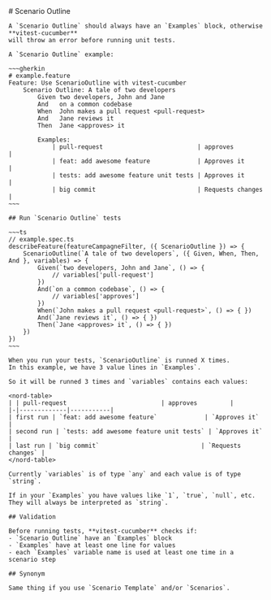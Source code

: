 
<Layout title="Scenario Outline">
	# Scenario Outline

    A `Scenario Outline` should always have an `Examples` block, otherwise **vitest-cucumber**
    will throw an error before running unit tests.

    A `Scenario Outline` example:

    ~~~gherkin
    # example.feature
    Feature: Use ScenarioOutline with vitest-cucumber
        Scenario Outline: A tale of two developers
            Given two developers, John and Jane
            And   on a common codebase
            When  John makes a pull request <pull-request>
            And   Jane reviews it
            Then  Jane <approves> it

            Examples:
                | pull-request                          | approves         |
                | feat: add awesome feature             | Approves it      |
                | tests: add awesome feature unit tests | Approves it      |
                | big commit                            | Requests changes |
    ~~~

    ## Run `Scenario Outline` tests

    ~~~ts
    // example.spec.ts
    describeFeature(featureCampagneFilter, ({ ScenarioOutline }) => {
        ScenarioOutline(`A tale of two developers`, ({ Given, When, Then, And }, variables) => {
            Given(`two developers, John and Jane`, () => {
                // variables['pull-request']
            })
            And(`on a common codebase`, () => {
                // variables['approves']
            })
            When(`John makes a pull request <pull-request>`, () => { })
            And(`Jane reviews it`, () => { })
            Then(`Jane <approves> it`, () => { })
        })
    })
    ~~~

    When you run your tests, `ScenarioOutline` is runned X times.
    In this example, we have 3 value lines in `Examples`.

    So it will be runned 3 times and `variables` contains each values:

    <nord-table>
    | | pull-request                          | approves         |
    |-|-------------|-----------|
    | first run | `feat: add awesome feature`             | `Approves it`      |
    | second run | `tests: add awesome feature unit tests` | `Approves it`      |
    | last run | `big commit`                            | `Requests changes` |
    </nord-table>

    Currently `variables` is of type `any` and each value is of type `string`.

    If in your `Examples` you have values like `1`, `true`, `null`, etc.
    They will always be interpreted as `string`.

    ## Validation

    Before running tests, **vitest-cucumber** checks if: 
    - `Scenario Outline` have an `Examples` block
    - `Examples` have at least one line for values
    - each `Examples` variable name is used at least one time in a scenario step

    ## Synonym

    Same thing if you use `Scenario Template` and/or `Scenarios`.
</Layout>
